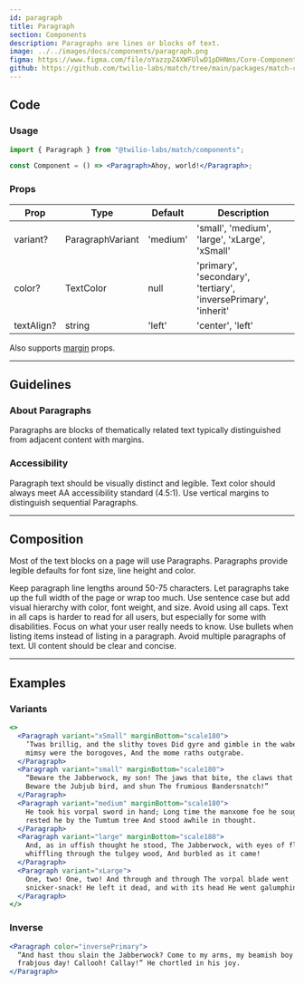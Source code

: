 ```yaml
---
id: paragraph
title: Paragraph
section: Components
description: Paragraphs are lines or blocks of text.
image: ../../images/docs/components/paragraph.png
figma: https://www.figma.com/file/oYazzpZ4XWFUlwD1pDHNms/Core-Components?node-id=340%3A764
github: https://github.com/twilio-labs/match/tree/main/packages/match-components/src/paragraph
---
```



## Code

### Usage

```jsx
import { Paragraph } from "@twilio-labs/match/components";

const Component = () => <Paragraph>Ahoy, world!</Paragraph>;
```

### Props

| Prop       | Type             | Default  | Description                                                     |
| ---------- | ---------------- | -------- | --------------------------------------------------------------- |
| variant?   | ParagraphVariant | 'medium' | 'small', 'medium', 'large', 'xLarge', 'xSmall'                  |
| color?     | TextColor        | null     | 'primary', 'secondary', 'tertiary', 'inversePrimary', 'inherit' |
| textAlign? | string           | 'left'   | 'center', 'left'                                                |

Also supports [margin](/components/#margin-props) props.

---

## Guidelines

### About Paragraphs

Paragraphs are blocks of thematically related text typically distinguished from adjacent content with margins.

### Accessibility

Paragraph text should be visually distinct and legible. Text color should always meet AA accessibility standard (4.5:1). Use vertical margins to distinguish sequential Paragraphs.

---

## Composition

Most of the text blocks on a page will use Paragraphs. Paragraphs provide legible defaults for font size, line height and color.

<Guidelines>
  <Do>Keep paragraph line lengths around 50-75 characters.</Do>
  <DoNot>
    Let paragraphs take up the full width of the page or wrap too much.
  </DoNot>
  <Do>
    Use sentence case but add visual hierarchy with color, font weight, and
    size.
  </Do>
  <DoNot>
    Avoid using all caps. Text in all caps is harder to read for all users, but
    especially for some with disabilities.
  </DoNot>
  <Do>
    Focus on what your user really needs to know. Use bullets when listing items
    instead of listing in a paragraph.
  </Do>
  <DoNot>
    Avoid multiple paragraphs of text. UI content should be clear and concise.
  </DoNot>
</Guidelines>

---

## Examples

### Variants

<!-- cspell:disable -->

```jsx live
<>
  <Paragraph variant="xSmall" marginBottom="scale180">
    ’Twas brillig, and the slithy toves Did gyre and gimble in the wabe: All
    mimsy were the borogoves, And the mome raths outgrabe.
  </Paragraph>
  <Paragraph variant="small" marginBottom="scale180">
    “Beware the Jabberwock, my son! The jaws that bite, the claws that catch!
    Beware the Jubjub bird, and shun The frumious Bandersnatch!”
  </Paragraph>
  <Paragraph variant="medium" marginBottom="scale180">
    He took his vorpal sword in hand; Long time the manxome foe he sought — So
    rested he by the Tumtum tree And stood awhile in thought.
  </Paragraph>
  <Paragraph variant="large" marginBottom="scale180">
    And, as in uffish thought he stood, The Jabberwock, with eyes of flame, Came
    whiffling through the tulgey wood, And burbled as it came!
  </Paragraph>
  <Paragraph variant="xLarge">
    One, two! One, two! And through and through The vorpal blade went
    snicker-snack! He left it dead, and with its head He went galumphing back.
  </Paragraph>
</>
```

### Inverse

```jsx live bg=darkest
<Paragraph color="inversePrimary">
  “And hast thou slain the Jabberwock? Come to my arms, my beamish boy! O
  frabjous day! Callooh! Callay!” He chortled in his joy.
</Paragraph>
```

<!-- cspell:enable -->
